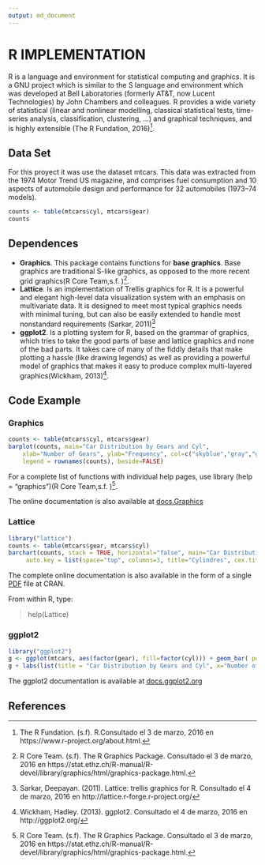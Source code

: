 ```yaml
---
output: md_document
---
```


# R IMPLEMENTATION

R is a language and environment for statistical computing and graphics. It is a GNU project which is similar to the S language and environment which was developed at Bell Laboratories (formerly AT&T, now Lucent Technologies) by John Chambers and colleagues. 
R provides a wide variety of statistical (linear and nonlinear modelling, classical statistical tests, time-series analysis, classification, clustering, …) and graphical techniques, and is highly extensible (The R Fundation, 2016)[^1].

## Data Set

For this proyect it was use the dataset mtcars. This data was extracted from the 1974 Motor Trend US magazine, and comprises fuel consumption and 10 aspects of automobile design and performance for 32 automobiles (1973–74 models).

```r
counts <- table(mtcars$cyl, mtcars$gear)
counts

```


## Dependences

* **Graphics**. This package contains functions for **base graphics**. Base graphics are traditional S-like graphics, as opposed to the more recent grid graphics(R Core Team,s.f. )[^2]. 
* **Lattice**. Is an implementation of Trellis graphics for R. It is a powerful and elegant high-level data visualization system with an emphasis on multivariate data. It is designed to meet most typical graphics needs with minimal tuning, but can also be easily extended to handle most nonstandard requirements (Sarkar, 2011)[^3]
* **ggplot2**.  Is a plotting system for R, based on the grammar of graphics, which tries to take the good parts of base and lattice graphics and none of the bad parts. It takes care of many of the fiddly details that make plotting a hassle (like drawing legends) as well as providing a powerful model of graphics that makes it easy to produce complex multi-layered graphics(Wickham, 2013)[^4].


## Code Example


### Graphics

```r
counts <- table(mtcars$cyl, mtcars$gear)
barplot(counts, main="Car Distribution by Gears and Cyl",
	xlab="Number of Gears", ylab="Frequency", col=c("skyblue","gray","green"),
	legend = rownames(counts), beside=FALSE)

```

For a complete list of functions with individual help pages, use library (help = "graphics")(R Core Team,s.f. )[^2]. 

The online documentation is also available at [docs.Graphics](https://stat.ethz.ch/R-manual/R-devel/library/graphics/html/00Index.html)


### Lattice

```r
library("lattice")
counts <- table(mtcars$gear, mtcars$cyl)
barchart(counts, stack = TRUE, horizontal="false", main="Car Distribution by Gears and 		Cyl",     xlab="Number of Gears", ylab="Frequency", 
	 auto.key = list(space="top", columns=3, title="Cylindres", cex.title=1))

```

The complete online documentation is also available in the form of a single [PDF](https://cran.r-project.org/web/packages/lattice/lattice.pdf) file at CRAN. 

From within R, type:

> help(Lattice)


### ggplot2

```r
library("ggplot2")
g <- ggplot(mtcars, aes(factor(gear), fill=factor(cyl))) + geom_bar( position = "fill")
g + labs(list(title = "Car Distribution by Gears and Cyl", x="Number of Gears", y="Frequency"))

```

The ggplot2 documentation is available at [docs.ggplot2.org](http://docs.ggplot2.org/current/)


## References

[^1]: The R Fundation. (s.f). R.Consultado el 3 de marzo, 2016 en https://www.r-project.org/about.html.
[^2]: R Core Team. (s.f). The R Graphics Package. Consultado el 3 de marzo, 2016 en https://stat.ethz.ch/R-manual/R-devel/library/graphics/html/graphics-package.html.
[^3]: Sarkar, Deepayan. (2011). Lattice: trellis graphics for R. Consultado el 4 de marzo, 2016 en http://lattice.r-forge.r-project.org/
[^4]: Wickham, Hadley. (2013). ggplot2. Consultado el 4 de marzo, 2016 en http://ggplot2.org/
